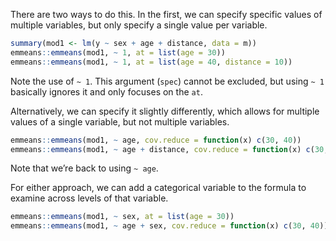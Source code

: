 There are two ways to do this. In the first, we can specify specific values of multiple variables, but only specify a single value per variable.

```r
summary(mod1 <- lm(y ~ sex + age + distance, data = m))
emmeans::emmeans(mod1, ~ 1, at = list(age = 30))
emmeans::emmeans(mod1, ~ 1, at = list(age = 40, distance = 10))
```

Note the use of `~ 1`. This argument (`spec`) cannot be excluded, but using `~ 1` basically ignores it and only focuses on the `at`.

Alternatively, we can specify it slightly differently, which allows for multiple values of a single variable, but not multiple variables.

```r
emmeans::emmeans(mod1, ~ age, cov.reduce = function(x) c(30, 40))
emmeans::emmeans(mod1, ~ age + distance, cov.reduce = function(x) c(30, 40))
```

Note that we're back to using `~ age`.

For either approach, we can add a categorical variable to the formula to examine across levels of that variable.

```r
emmeans::emmeans(mod1, ~ sex, at = list(age = 30))
emmeans::emmeans(mod1, ~ age + sex, cov.reduce = function(x) c(30, 40))
```